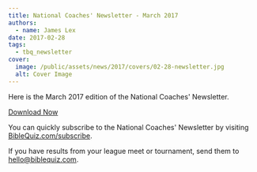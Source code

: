 ```yaml
---
title: National Coaches' Newsletter - March 2017
authors:
  - name: James Lex
date: 2017-02-28
tags:
  - tbq_newsletter
cover:
  image: /public/assets/news/2017/covers/02-28-newsletter.jpg
  alt: Cover Image
---
```


Here is the March 2017 edition of the National Coaches' Newsletter.

<a href="/assets/news/2017/03-newsletter.pdf" class="btn btn-primary">Download Now</a>

You can quickly subscribe to the National Coaches' Newsletter by visiting [BibleQuiz.com/subscribe](/subscribe).

If you have results from your league meet or tournament, send them to [hello@biblequiz.com](mailto:hello@biblequiz.com).
